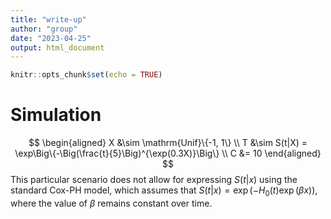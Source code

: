 ```yaml
---
title: "write-up"
author: "group"
date: "2023-04-25"
output: html_document
---
```


```r
knitr::opts_chunk$set(echo = TRUE)
```

# Simulation

$$
\begin{aligned}
    X &\sim \mathrm{Unif}\{-1, 1\} \\
    T &\sim S(t|X) = \exp\Big\{-\Big(\frac{t}{5}\Big)^{\exp(0.3X)}\Big\} \\
    C &= 10
\end{aligned}
$$
This particular scenario does not allow for expressing $S(t|x)$ using the standard Cox-PH model, which assumes that $S(t|x) = \exp(-H_0(t)\exp(\beta x))$, where the value of $\beta$ remains constant over time.


